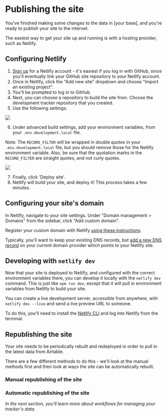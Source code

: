 
# Publishing the site

You've finished making some changes to the data in [your base], and you're ready to publish your site to the internet.

The easiest way to get your site up and running is with a hosting provider, such as Netlify.

## Configuring Netlify

1. [Sign up](https://app.netlify.com/signup) for a Netlify account - it's easiest if you log in with GitHub, since you'll eventually link your GitHub site repository to your Netlify account.
2. Once in Netlify, click the "Add new site" dropdown and choose "Import an existing project".
3. You'll be prompted to log in to GitHub.
4. Next, you can choose a repository to build the site from. Choose the development tracker repository that you created.
5. Use the following settings:

<Image src={netlifyRepoBuildSettings} width={575} height={500} />

6. Under advanced build settings, add your environment variables, from your `.env.development.local` file. 


Note: The `RECORD_FILTER` will be wrapped in double quotes in your `.env.development.local` file, but you should remove those for the Netlify environment variable. Also, be sure that the quotation marks in the `RECORD_FILTER` are straight quotes, and not curly quotes.

<Image src={netlifyRepoEnvVar} width={600} height={600} />

7. Finally, click 'Deploy site'.
8. Netlify will build your site, and deploy it! This process takes a few minutes.

## Configuring your site's domain

In Netlify, navigate to your site settings. Under "Domain management > Domains" from the sidebar, click "Add custom domain".

Register your custom domain with Netlify [using these instructions](https://docs.netlify.com/domains-https/custom-domains/#assign-a-domain-to-a-site).

Typically, you'll want to keep your existing DNS records, but [add a new DNS record](https://docs.netlify.com/domains-https/custom-domains/configure-external-dns/) on your current domain provider which points to your Netlify site.

## Developing with `netlify dev`

Now that your site is deployed to Netlify, and configured with the correct environment variables there, you can develop it locally with the `netlify dev` command. This is just like `npm run dev`, except that it will pull in environment variables from Netlify to build your site.

You can create a live development server, accessible from anywhere, with `netlify dev --live` and send a live preview URL to someone.

To do this, you'll need to install the [Netlify CLI](https://www.netlify.com/products/cli/) and log into Netlify from the terminal.

## Republishing the site

Your site needs to be periodically rebuilt and redeployed in order to pull in the latest data from Airtable.

There are a few different methods to do this - we'll look at the manual methods first and then look at ways the site can be automatically rebuilt.

### Manual republishing of the site

### Automatic republishing of the site

*In the next section, you'll learn more about workflows for managing your tracker's data.*

<TableOfContents index={12} />
